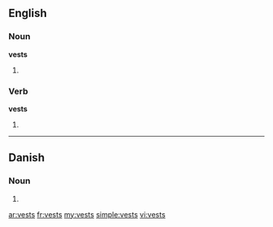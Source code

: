 ==English==

===Noun===
'''vests'''

# {{plural of|[[vest]]}}

===Verb===
'''vests'''

#{{third-person singular of|[[vest]]}}

----

==Danish==

===Noun===
{{infl|da|noun form|g=c}}

# {{form of|genitive singular indefinite|vest|lang=da}}

[[ar:vests]]
[[fr:vests]]
[[my:vests]]
[[simple:vests]]
[[vi:vests]]
